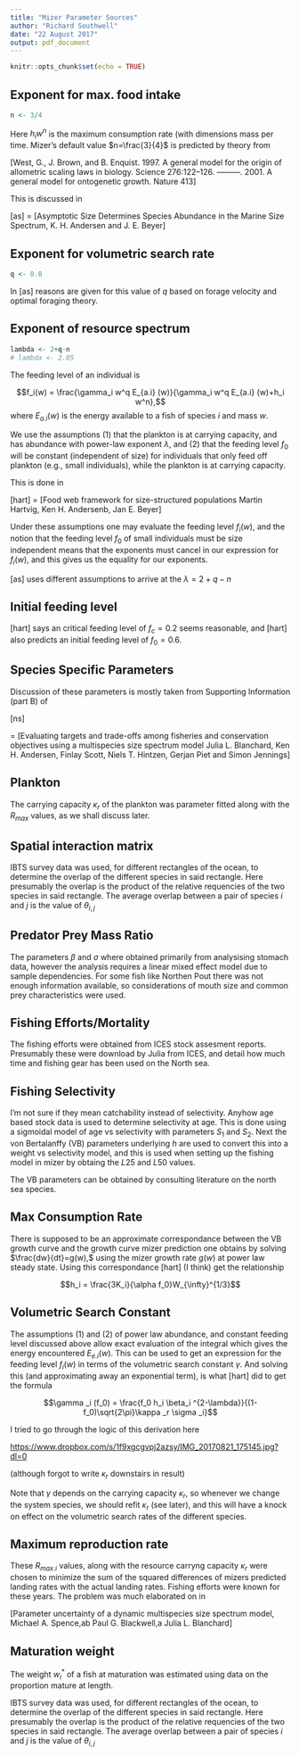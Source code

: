 ```yaml
---
title: "Mizer Parameter Sources"
author: "Richard Southwell"
date: "22 August 2017"
output: pdf_document
---
```


```r
knitr::opts_chunk$set(echo = TRUE)
```

## Exponent for max. food intake

```r
n <- 3/4
```


Here $h_i w^n$ is the maximum consumption rate (with dimensions mass per time. Mizer's default value $n=\frac{3}{4}$ is predicted by theory from 

[West, G., J. Brown, and B. Enquist. 1997. A general model for the
origin of allometric scaling laws in biology. Science 276:122–126.
———. 2001. A general model for ontogenetic growth. Nature 413]


This is discussed in

[as] = [Asymptotic Size Determines Species Abundance
in the Marine Size Spectrum, K. H. Andersen and J. E. Beyer]

## Exponent for volumetric search rate

```r
q <- 0.8
```


In [as] reasons are given for this value of $q$ based on forage velocity and optimal foraging theory.

## Exponent of resource spectrum

```r
lambda <- 2+q-n
# lambda <- 2.05
```

The feeding level of an individual is 

$$f_i(w) = \frac{\gamma_i w^q E_{a.i} (w)}{\gamma_i w^q E_{a.i} (w)+h_i w^n},$$
where $E_{a.i} (w)$ is the energy available to a fish of species $i$ and mass $w$. 

We use the assumptions (1) that the plankton is at carrying capacity, and has abundance with power-law exponent $\lambda,$ and (2) that the feeding level $f_0$ will be constant (independent of size) for individuals that only feed off plankton (e.g., small individuals), while the plankton is at carrying capacity. 

This is done in

[hart] = [Food web framework for size-structured populations
Martin Hartvig, Ken H. Andersenb, Jan E. Beyer] 

Under these assumptions one may evaluate the feeding level $f_i(w),$ and the notion that the feeding level $f_0$ of small individuals must be size independent means that the exponents must cancel in our expression for $f_i(w),$ and this gives us the equality for our exponents. 

[as] uses different assumptions to arrive at the $\lambda = 2+q-n$

## Initial feeding level

[hart] says an critical feeding level of $f_c = 0.2$ seems reasonable, and [hart] also predicts an initial feeding level of $f_0=0.6.$  

## Species Specific Parameters

Discussion of these parameters is mostly taken from Supporting Information (part B) of 

[ns] 

= [Evaluating targets and trade-offs among fisheries and
conservation objectives using a multispecies size
spectrum model
Julia L. Blanchard, Ken H. Andersen, Finlay Scott, Niels T. Hintzen, Gerjan Piet and
Simon Jennings]

## Plankton


The carrying capacity $\kappa _r$ of the plankton was parameter fitted along with the $R_{max}$ values, as we shall discuss later.

## Spatial interaction matrix

IBTS survey data was used, for different rectangles of the ocean, to determine the overlap of the different species  in said rectangle. Here presumably the overlap is the product of the relative requencies of the two species in said rectangle. The average overlap between a pair of species $i$ and $j$ is the value of $\theta _{i,j}$

## Predator Prey Mass Ratio

The parameters $\beta$ and $\sigma$ where obtained primarily from analysising stomach data, however the analysis requires a linear mixed effect model due to sample dependencies. For some fish like Northen Pout there was not enough information available, so considerations of mouth size and common prey characteristics were used. 

## Fishing Efforts/Mortality

The fishing efforts were obtained from ICES stock assesment reports. Presumably these were download by Julia from ICES, and detail how much time and fishing gear has been used on the North sea.

## Fishing Selectivity

I'm not sure if they mean catchability instead of selectivity. Anyhow age based stock data is used to determine selectivity at age. This is done using a sigmoidal model of age vs selectivity with parameters $S_1$ and $S_2.$ Next the von Bertalanffy (VB) parameters underlying $h$ are used to convert this into a weight vs selectivity model, and this is used when setting up the fishing model in mizer by obtaing the $L25$ and $L50$ values.

The VB parameters can be obtained by consulting literature on the north sea species.

## Max Consumption Rate

There is supposed to be an approximate correspondance between the VB growth curve and the growth curve mizer prediction one obtains by solving $\frac{dw}{dt}=g(w),$ using the mizer growth rate $g(w)$ at power law steady state. Using this correspondance [hart] (I think) get the relationship

$$h_i = \frac{3K_i}{\alpha f_0}W_{\infty}^{1/3}$$

## Volumetric Search Constant

The assumptions (1) and (2) of power law abundance, and constant feeding level discussed above allow exact evaluation of the integral which gives the energy encountered $E_{e.i} (w).$ This can be used to get an expression for the feeding level $f_i(w)$ in terms of the volumetric search constant $\gamma.$ And solving this (and approximating away an exponential term), is what [hart] did to get the formula

$$\gamma _i (f_0) = \frac{f_0 h_i \beta_i ^{2-\lambda}}{(1-f_0)\sqrt{2\pi}\kappa _r \sigma _i}$$

I tried to go through the logic of this derivation here

<https://www.dropbox.com/s/1f9xgcgvpj2azsy/IMG_20170821_175145.jpg?dl=0>

(although forgot to write $\kappa _r$ downstairs in result)

Note that $\gamma$ depends on the carrying capacity $\kappa _r,$  so whenever we change the system species, we should refit $\kappa _r$ (see later), and this will have a knock on effect on the volumetric search rates of the different species.

## Maximum reproduction rate 

These $R_{max.i}$ values, along with the resource carryng capacity $\kappa _r$ were chosen to minimize the sum of the squared differences of mizers predicted landing rates with the actual landing rates. Fishing efforts were known for these years. The problem was much elaborated on in 

[Parameter uncertainty of a dynamic multispecies size spectrum model, Michael A. Spence,ab Paul G. Blackwell,a Julia L. Blanchard]

## Maturation weight

The weight $w_i ^*$ of a fish at maturation was estimated using data on the proportion mature at length.

IBTS survey data was used, for different rectangles of the ocean, to determine the overlap of the different species  in said rectangle. Here presumably the overlap is the product of the relative requencies of the two species in said rectangle. The average overlap between a pair of species $i$ and $j$ is the value of $\theta _{i,j}$



